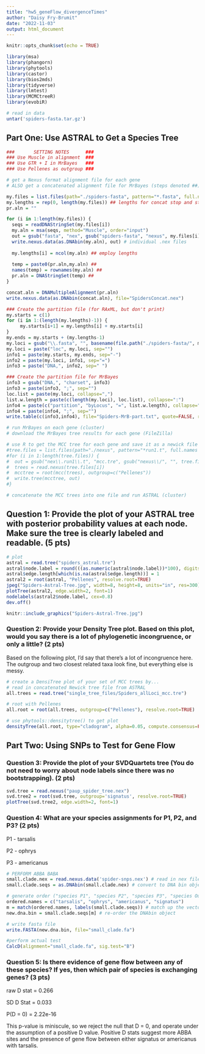 ```yaml
---
title: "hw5_geneFlow_divergenceTimes"
author: "Daisy Fry-Brumit"
date: "2022-11-03"
output: html_document
---
```


```r
knitr::opts_chunk$set(echo = TRUE)

library(msa)
library(phangorn)
library(phytools)
library(castor)
library(bios2mds)
library(tidyverse)
library(lmtest)
library(MCMCtreeR)
library(evobiR)

# read in data
untar('spiders-fasta.tar.gz')

```

## Part One: Use ASTRAL to Get a Species Tree


```r
###       SETTING NOTES      ###
### Use Muscle in alignment  ###
### Use GTR + I in MrBayes   ###
### Use Pellenes as outgroup ###

# get a Nexus format alignment file for each gene
# ALSO get a concatenated alignment file for MrBayes (steps denoted ##)

my.files = list.files(path="./spiders-fasta", pattern="*.fasta", full.names=TRUE)
my.lengths = rep(0, length(my.files)) ## lengths for concat stop and starts. start with all 0
pr.aln = ""

for (i in 1:length(my.files)) {
  seqs = readDNAStringSet(my.files[i])
  my.aln = msa(seqs, method="Muscle", order="input")
  out = gsub("fasta", "nex", gsub("spiders-fasta", "nexus", my.files[i]))
  write.nexus.data(as.DNAbin(my.aln), out) # individual .nex files
  
  my.lengths[i] = ncol(my.aln) ## employ lengths
  
  temp = paste0(pr.aln,my.aln) ##
  names(temp) = rownames(my.aln) ##
  pr.aln = DNAStringSet(temp) ##
}

concat.aln = DNAMultipleAlignment(pr.aln)
write.nexus.data(as.DNAbin(concat.aln), file="SpidersConcat.nex")

### Create the partition file (for RAxML, but don't print)
my.starts = c(1)
for (i in 1:(length(my.lengths)-1)) {
     my.starts[i+1] = my.lengths[i] + my.starts[i]
}
my.ends = my.starts + (my.lengths-1)
my.loci = gsub("\\.fasta", "", basename(file.path("./spiders-fasta/", my.files)))
my.loci = paste("loc", my.loci, sep="")
info1 = paste(my.starts, my.ends, sep="-")
info2 = paste(my.loci, info1, sep="=")
info3 = paste("DNA,", info2, sep=" ")

### Create the partition file for MrBayes
info3 = gsub("DNA,", "charset", info3)
info3 = paste(info3, ";", sep="")
loc.list = paste(my.loci, collapse=",")
list.w.length = paste(c(length(my.loci), loc.list), collapse=":")
info4 = paste(c("partition", "byLocus", "=", list.w.length), collapse=" ")
info4 = paste(info4, ";", sep="")
write.table(c(info3,info4), file="Spiders-MrB-part.txt", quote=FALSE, row.names=FALSE, col.names=FALSE)

# run MrBayes on each gene (cluster)
# download the MrBayes tree results for each gene (FileZilla)
```


```r
# use R to get the MCC tree for each gene and save it as a newick file
#tree.files = list.files(path="./nexus", pattern="*run1.t", full.names = TRUE)
#for (i in 1:length(tree.files)) {
#  out = gsub("nex\\.run1\\.t", "mcc.tre", gsub("nexus\\/", "", tree.files[i]))
#  trees = read.nexus(tree.files[i])
#  mcctree = root(mcc(trees), outgroup=c("Pellenes"))
#  write.tree(mcctree, out)
#}

# concatenate the MCC trees into one file and run ASTRAL (cluster)

```

## Question 1: Provide the plot of your ASTRAL tree with posterior probability values at each node. Make sure the tree is clearly labeled and readable. (5 pts)

```r
# plot
astral = read.tree("spiders_astral.tre")
astral$node.label = round(((as.numeric(astral$node.label))*100), digits=2)
astral$edge.length[which(is.na(astral$edge.length))] = 1
astral2 = root(astral, "Pellenes", resolve.root=TRUE)
jpeg("Spiders-Astral-Tree.jpg", width=8, height=8, units="in", res=300)
plotTree(astral2, edge.width=2, font=1)
nodelabels(astral2$node.label, cex=0.8)
dev.off()

knitr::include_graphics("Spiders-Astral-Tree.jpg")
```

### Question 2: Provide your Density Tree plot. Based on this plot, would you say there is a lot of phylogenetic incongruence, or only a little? (2 pts)

Based on the following plot, I'd say that there's a lot of incongruence here. The outgroup and two closest related taxa look fine, but everything else is messy. 

```r
# create a DensiTree plot of your set of MCC trees by...
# read in concatenated Newick tree file from ASTRAL
all.trees = read.tree("single_tree_files/Spiders_allLoci_mcc.tre")

# root with Pellenes
all.root = root(all.trees, outgroup=c("Pellenes"), resolve.root=TRUE)

# use phytools::densitytree() to get plot
densityTree(all.root, type="cladogram", alpha=0.05, compute.consensus=FALSE, use.edge.length=FALSE)

```

## Part Two: Using SNPs to Test for Gene Flow

### Question 3: Provide the plot of your SVDQuartets tree (You do not need to worry about node labels since there was no bootstrapping). (2 pts)

```r
svd.tree = read.nexus("paup_spider_tree.nex")
svd.tree2 = root(svd.tree, outgroup='signatus', resolve.root=TRUE)
plotTree(svd.tree2, edge.width=2, font=1)
```

### Question 4: What are your species assignments for P1, P2, and P3? (2 pts)

P1 - tarsalis

P2 - ophrys

P3  - americanus

```r
# PERFORM ABBA BABA
small.clade.nex = read.nexus.data('spider-snps.nex') # read in nex file with snps
small.clade.seqs = as.DNAbin(small.clade.nex) # convert to DNA bin object

# generate order ("species P1", "species P2", "species P3", "species Out")
ordered.names = c("tarsalis", "ophrys", "americanus", "signatus")
m = match(ordered.names, labels(small.clade.seqs)) # match up the vector of names in correct order
new.dna.bin = small.clade.seqs[m] # re-order the DNAbin object

# write fasta file
write.FASTA(new.dna.bin, file="small_clade.fa")

#perform actual test
CalcD(alignment="small_clade.fa", sig.test="B")
```

### Question 5: Is there evidence of gene flow between any of these species? If yes, then which pair of species is exchanging genes? (3 pts)

raw D stat = 0.266

SD D Stat = 0.033

P(D = 0) = 2.22e-16

This p-value is miniscule, so we reject the null that D = 0, and operate under the assumption of a positive D value. Positive D stats suggest more ABBA sites and the presence of gene flow between either signatus or americanus with tarsalis.
```r
```

```r
```

```r
```

```r
```



